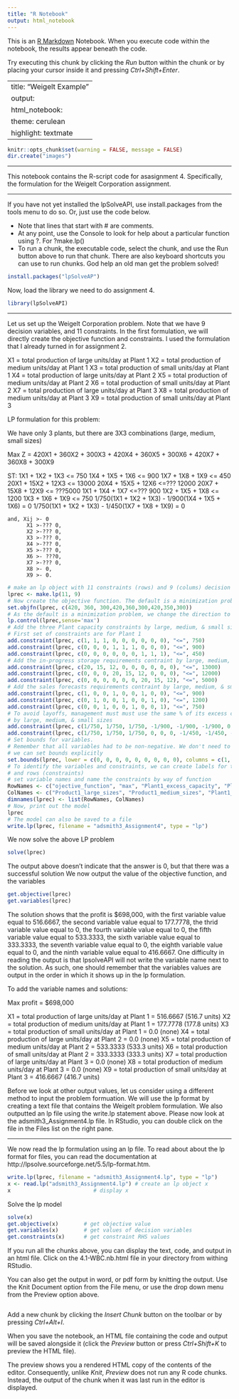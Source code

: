 ---
title: "R Notebook"
output: html_notebook
---

This is an [R Markdown](http://rmarkdown.rstudio.com) Notebook. When you execute code within the notebook, the results appear beneath the code. 

Try executing this chunk by clicking the *Run* button within the chunk or by placing your cursor inside it and pressing *Ctrl+Shift+Enter*. 

---
title: "Weigelt Example"
output: 
  html_notebook: 
    theme: cerulean
    highlight: textmate
---

```{r setup, include=FALSE}
knitr::opts_chunk$set(warning = FALSE, message = FALSE)
dir.create("images")
```

***

This notebook contains the R-script code for asasignment 4. Specifically, the formulation for the Weigelt Corporation assignment.

***

If you have not yet installed the lpSolveAPI, use install.packages from the tools menu to do so. Or, just use the code below.

* Note that lines that start with # are comments. 
* At any point, use the Console to look for help about a particular function using ?. For ?make.lp() 
* To run a chunk, the executable code, select the chunk, and use the Run button above to run that chunk. There are also keyboard shortcuts you can use to run chunks.
God help an old man get the problem solved!

```{r}
install.packages("lpSolveAP")
```

Now, load the library we need to do assignment 4.
```{r}
library(lpSolveAPI)
```

***
Let us set up the Weigelt Corporation problem. Note that we have 9 decision variables, and 11 constraints.
In the first formulation, we will directly create the objective function and constraints.
I used the formulation that I already turned in for assignment 2.

X1 = total production of large units/day at Plant 1
X2 = total production of medium units/day at Plant 1
X3 = total production of small units/day at Plant 1
X4 = total production of large units/day at Plant 2 
X5 = total production of medium units/day at Plant 2
X6 = total production of small units/day at Plant 2
X7 = total production of large units/day at Plant 3 
X8 = total production of medium units/day at Plant 3
X9 = total production of small units/day at Plant 3

LP formulation for this problem:

We have only 3 plants, but there are 3X3 combinations (large, medium, small sizes)

Max Z = 420X1 + 360X2 + 300X3 + 420X4 + 360X5 + 300X6 + 420X7 + 360X8 + 300X9

ST:
		                        1X1 + 1X2 + 1X3 <= 750
                            1X4 + 1X5 + 1X6 <= 900
                            1X7 + 1X8 + 1X9 <= 450
                            20X1 + 15X2 + 12X3 <= 13000
                            20X4 + 15X5 + 12X6 <=??? 12000
                            20X7 + 15X8 + 12X9 <= ???5000
                            1X1 + 1X4 + 1X7 <=??? 900
                            1X2 + 1X5 + 1X8 <= 1200
                            1X3 + 1X6 + 1X9  <=  750
                            1/750(1X1 + 1X2 + 1X3) - 1/900(1X4 + 1X5 + 1X6) = 0
                            1/750(1X1 + 1X2 + 1X3) - 1/450(1X7 + 1X8 + 1X9) = 0

    and, Xij >- 0
          X1 >-??? 0,
          X2 >-??? 0,
          X3 >-??? 0,
          X4 >-??? 0,
          X5 >-??? 0,
          X6 >- ???0, 
          X7 >-??? 0,
          X8 >- 0,
          X9 >- 0.

```{r}
# make an lp object with 11 constraints (rows) and 9 (colums) decision variables
lprec <- make.lp(11, 9)
# Now create the objective function. The default is a minimization problem. 
set.objfn(lprec, c(420, 360, 300,420,360,300,420,350,300))
# As the default is a minimization problem, we change the direction to set maximization
lp.control(lprec,sense='max')
# Add the three Plant capacity constraints by large, medium, & small sizes
# First set of constraints are for Plant 1
add.constraint(lprec, c(1, 1, 1, 0, 0, 0, 0, 0, 0), "<=", 750)
add.constraint(lprec, c(0, 0, 0, 1, 1, 1, 0, 0, 0), "<=", 900)
add.constraint(lprec, c(0, 0, 0, 0, 0, 0, 1, 1, 1), "<=", 450)
# Add the in-progress storage requirements contraint by large, medium, & small sizes
add.constraint(lprec, c(20, 15, 12, 0, 0, 0, 0, 0, 0), "<=", 13000)
add.constraint(lprec, c(0, 0, 0, 20, 15, 12, 0, 0, 0), "<=", 12000)
add.constraint(lprec, c(0, 0, 0, 0, 0, 0, 20, 15, 12), "<=", 5000)
# Add the sales forecasts requirements contraint by large, medium, & small sizes
add.constraint(lprec, c(1, 0, 0, 1, 0, 0, 1, 0, 0), "<=", 900)
add.constraint(lprec, c(0, 1, 0, 0, 1, 0, 0, 1, 0), "<=", 1200)
add.constraint(lprec, c(0, 0, 1, 0, 0, 1, 0, 0, 1), "<=", 750)
# To avoid layoffs, management must must use the same % of its excess capacity
# by large, medium, & small sizes
add.constraint(lprec, c(1/750, 1/750, 1/750, -1/900, -1/900, -1/900, 0, 0, 0), "<=", 0)
add.constraint(lprec, c(1/750, 1/750, 1/750, 0, 0, 0, -1/450, -1/450, -1/450), "<=", 0)
# Set bounds for variables.
# Remember that all variables had to be non-negative. We don't need to to do it here, as that is the default,
# we can set bounds explicitly
set.bounds(lprec, lower = c(0, 0, 0, 0, 0, 0, 0, 0, 0), columns = c(1, 2, 3, 4, 5, 6, 7, 8, 9)) #Not really needed but I will do it anyway.
# To identify the variables and constraints, we can create labels for the columns (variables)
# and rows (constraints)
# set variable names and name the constraints by way of function
RowNames <- c("ojective_function", "max", "Plant1_excess_capacity", "Plant2_excess_capacity", "Plant3_excess_capacity","Plant1_in-progess_storage", "Plant2_in-progress_storage", "Plant3_excess_storage", "Plant1_sales_forecast", "Plant2_sales_forecast", "Plant3_sales_forecast", "Layoff_prevention_Plant1_&_Plant2", "Layoff_prevention_Plant_1_&_Plant3", "non-negativity_constraint", "non-negativity_constraint", "non-negativity_constraint", "non-negativity_constraint", "non-negativity_constraint", "non-negativity_constraint", "non-negativity_constraint", "non-negativity_constraint", "non-negativity_constraint")
ColNames <- c("Product1_large_sizes", "Product1_medium_sizes", "Plant1_small_sizes", "Plant2_large_sizes", "Plant2_medium sizes", "Plant2_small_sizes", "Plant3_large_sizes", "Plant_3_medium_sizes", "Plant3_small_sizes")
dimnames(lprec) <- list(RowNames, ColNames)
# Now, print out the model
lprec
# The model can also be saved to a file
write.lp(lprec, filename = "adsmith3_Assignment4", type = "lp")
```

We now solve the above LP problem
```{r}
solve(lprec)
```

The output above doesn't indicate that the answer is 0, but that there was a successful solution
We now output the value of the objective function, and the variables
```{r}
get.objective(lprec)
get.variables(lprec)
```

The solution shows that the profit is $698,000, with the first variable value equal to 516.6667, the second variable value equal to 177.7778, the thrid variable value equal to 0, the fourth variable value equal to 0, the fifth variable value equal to 533.3333, the sixth variable value equal to 333.3333, the seventh variable value equal to 0, the eighth variable value equal to 0, and the ninth variable value equal to 416.6667.
One difficulty in reading the output is that lpsolveAPI will not write the variable name next to the solution. As such, one should remember that the variables values are output in the order in which it shows up in the lp formulation. 

To add the variable names and solutions:

Max profit = $698,000

X1 = total production of large units/day at Plant 1 = 516.6667 (516.7 units)
X2 = total production of medium units/day at Plant 1 = 177.7778 (177.8 units)
X3 = total production of small units/day at Plant 1 = 0.0 (none)
X4 = total production of large units/day at Plant 2 = 0.0  (none)
X5 = total production of medium units/day at Plant 2 = 533.3333 (533.3 units)
X6 = total production of small units/day at Plant 2 = 333.3333 (333.3 units)
X7 = total production of large units/day at Plant 3  = 0.0 (none)
X8 = total production of medium units/day at Plant 3 = 0.0 (none)
X9 = total production of small units/day at Plant 3 = 416.6667 (416.7 units)






Before we look at other output values, let us consider using a different method to input the problem formuation. We will use the lp format by creating a text file that contains the Weigelt problem formulation. We also outputted an lp file using the write.lp statement above.
Please now look at the adsmith3_Assignment4.lp file. In RStudio, you can double click on the file in the Files list on the right pane.

***

We now read the lp formulation using an lp file. To read about about the lp format for files, you can read the documentation at http://lpsolve.sourceforge.net/5.5/lp-format.htm. 
```{r}
write.lp(lprec, filename = "adsmith3_Assignment4.lp", type = "lp")
x <- read.lp("adsmith3_Assignment4.lp") # create an lp object x
x                          # display x
```

Solve the lp model
```{r}
solve(x)
get.objective(x)        # get objective value
get.variables(x)        # get values of decision variables
get.constraints(x)      # get constraint RHS values
```

If you run all the chunks above, you can display the text, code, and output in an html file. Click on the 4.1-WBC.nb.html file in your directory from withing RStudio.

You can also get the output in word, or pdf form by knitting the output. Use the Knit Document option from the File menu, or use the drop down menu from the Preview option above. 

```{r}

```

Add a new chunk by clicking the *Insert Chunk* button on the toolbar or by pressing *Ctrl+Alt+I*.

When you save the notebook, an HTML file containing the code and output will be saved alongside it (click the *Preview* button or press *Ctrl+Shift+K* to preview the HTML file).

The preview shows you a rendered HTML copy of the contents of the editor. Consequently, unlike *Knit*, *Preview* does not run any R code chunks. Instead, the output of the chunk when it was last run in the editor is displayed.
